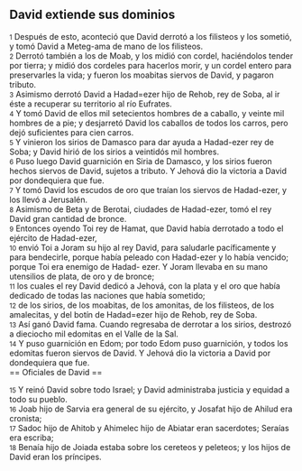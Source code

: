 == David extiende sus dominios ==

{{anchor|1}} <small>1</small> Después de esto, aconteció que David derrotó a los filisteos y los sometió, y tomó David a Meteg-ama de mano de los filisteos.<br>
{{anchor|2}} <small>2</small> Derrotó también a los de Moab, y los midió con cordel, haciéndolos tender por tierra; y midió dos cordeles para hacerlos morir, y un cordel entero para preservarles la vida; y fueron los moabitas siervos de David, y pagaron tributo.<br>
{{anchor|3}} <small>3</small> Asimismo derrotó David a Hadad=ezer hijo de Rehob, rey de Soba, al ir éste a recuperar su territorio al río Eufrates.<br>
{{anchor|4}} <small>4</small> Y tomó David de ellos mil setecientos hombres de a caballo, y veinte mil hombres de a pie; y desjarretó David los caballos de todos los carros, pero dejó suficientes para cien carros.<br>
{{anchor|5}} <small>5</small> Y vinieron los sirios de Damasco para dar ayuda a Hadad-ezer rey de Soba; y David hirió de los sirios a veintidós mil hombres.<br>
{{anchor|6}} <small>6</small> Puso luego David guarnición en Siria de Damasco, y los sirios fueron hechos siervos de David, sujetos a tributo. Y Jehová dio la victoria a David por dondequiera que fue.<br>
{{anchor|7}} <small>7</small> Y tomó David los escudos de oro que traían los siervos de Hadad-ezer, y los llevó a Jerusalén.<br>
{{anchor|8}} <small>8</small> Asimismo de Beta y de Berotai, ciudades de Hadad-ezer, tomó el rey David gran cantidad de bronce.<br>
{{anchor|9}} <small>9</small> Entonces oyendo Toi rey de Hamat, que David había derrotado a todo el ejército de Hadad-ezer,<br>
{{anchor|10}} <small>10</small> envió Toi a Joram su hijo al rey David, para saludarle pacíficamente y para bendecirle, porque había peleado con Hadad-ezer y lo había vencido; porque Toi era enemigo de Hadad- ezer. Y Joram llevaba en su mano utensilios de plata, de oro y de bronce;<br>
{{anchor|11}} <small>11</small> los cuales el rey David dedicó a Jehová, con la plata y el oro que había dedicado de todas las naciones que había sometido;<br>
{{anchor|12}} <small>12</small> de los sirios, de los moabitas, de los amonitas, de los filisteos, de los amalecitas, y del botín de Hadad=ezer hijo de Rehob, rey de Soba.<br>
{{anchor|13}} <small>13</small> Así ganó David fama. Cuando regresaba de derrotar a los sirios, destrozó a dieciocho mil edomitas en el Valle de la Sal.<br>
{{anchor|14}} <small>14</small> Y puso guarnición en Edom; por todo Edom puso guarnición, y todos los edomitas fueron siervos de David. Y Jehová dio la victoria a David por dondequiera que fue.<br>
== Oficiales de David ==

{{anchor|15}} <small>15</small> Y reinó David sobre todo Israel; y David administraba justicia y equidad a todo su pueblo.<br>
{{anchor|16}} <small>16</small> Joab hijo de Sarvia era general de su ejército, y Josafat hijo de Ahilud era cronista;<br>
{{anchor|17}} <small>17</small> Sadoc hijo de Ahitob y Ahimelec hijo de Abiatar eran sacerdotes; Seraías era escriba;<br>
{{anchor|18}} <small>18</small> Benaía hijo de Joiada estaba sobre los cereteos y peleteos; y los hijos de David eran los príncipes.<br>
